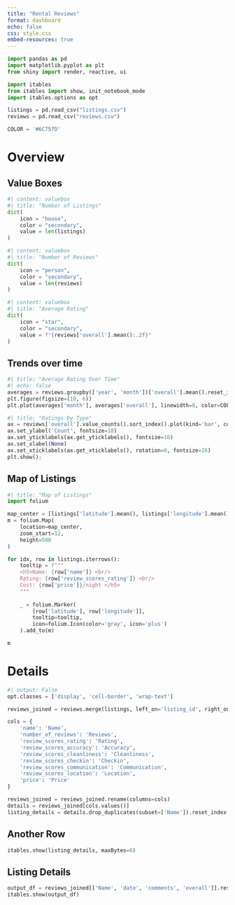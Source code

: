 ```yaml
---
title: "Rental Reviews"
format: dashboard
echo: false
css: style.css
embed-resources: true
---
```

```python
import pandas as pd
import matplotlib.pyplot as plt
from shiny import render, reactive, ui

import itables
from itables import show, init_notebook_mode
import itables.options as opt

listings = pd.read_csv("listings.csv")
reviews = pd.read_csv("reviews.csv")

COLOR = '#6C757D'
```

# Overview

## Value Boxes
```python
#| content: valuebox
#| title: "Number of Listings"
dict(
    icon = "house",
    color = "secondary",
    value = len(listings)
)
```

```python
#| content: valuebox
#| title: "Number of Reviews"
dict(
    icon = "person",
    color = "secondary",
    value = len(reviews)
)
```

```python
#| content: valuebox
#| title: "Average Rating"
dict(
    icon = "star",
    color = "secondary",
    value = f"{reviews['overall'].mean():.2f}"
)
```

## Trends over time

```python
#| title: "Average Rating Over Time"
#| echo: false
averages = reviews.groupby(['year', 'month'])['overall'].mean().reset_index()
plt.figure(figsize=(10, 6))
plt.plot(averages['month'], averages['overall'], linewidth=8, color=COLOR)  # Increase line thickness
```

```python
#| title: "Ratings by Type"
ax = reviews['overall'].value_counts().sort_index().plot(kind='bar', color=COLOR)
ax.set_ylabel('Count', fontsize=18)
ax.set_yticklabels(ax.get_yticklabels(), fontsize=16)
ax.set_xlabel(None)
ax.set_xticklabels(ax.get_xticklabels(), rotation=0, fontsize=16)
plt.show();

```

## Map of Listings

```python
#| title: "Map of Listings"
import folium

map_center = [listings['latitude'].mean(), listings['longitude'].mean()]
m = folium.Map(
    location=map_center,
    zoom_start=12,
    height=500
)

for idx, row in listings.iterrows():
    tooltip = f"""
    <h5>Name: {row['name']} <br/>
    Rating: {row['review_scores_rating']} <br/>
    Cost: {row['price']}/night </h5>
    """
    
    _ = folium.Marker(
        [row['latitude'], row['longitude']], 
        tooltip=tooltip, 
        icon=folium.Icon(color='gray', icon='plus')
    ).add_to(m)

m
```

# Details

```python
#| output: False
opt.classes = ['display', 'cell-border', 'wrap-text']

reviews_joined = reviews.merge(listings, left_on='listing_id', right_on='id')

cols = {
    'name': 'Name', 
    'number_of_reviews': 'Reviews', 
    'review_scores_rating': 'Rating', 
    'review_scores_accuracy': 'Accuracy', 
    'review_scores_cleanliness': 'Cleanliness', 
    'review_scores_checkin': 'Checkin', 
    'review_scores_communication': 'Communication', 
    'review_scores_location': 'Location',  
    'price': 'Price'
}

reviews_joined = reviews_joined.rename(columns=cols)
details = reviews_joined[cols.values()]
listing_details = details.drop_duplicates(subset=['Name']).reset_index(drop=True)

```

## Another Row
```python
itables.show(listing_details, maxBytes=0)
```

## Listing Details
```python
output_df = reviews_joined[['Name', 'date', 'comments', 'overall']].reset_index(drop=True)
itables.show(output_df)
```